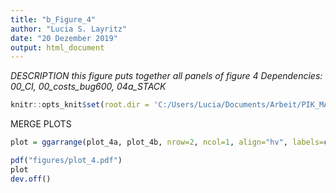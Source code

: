 ```yaml
---
title: "b_Figure_4"
author: "Lucia S. Layritz"
date: "20 Dezember 2019"
output: html_document
---
```


*DESCRIPTION*
*this figure puts together all panels of figure 4*
*Dependencies: 00_CI, 00_costs_bug600, 04a_STACK*

```r
knitr::opts_knit$set(root.dir = 'C:/Users/Lucia/Documents/Arbeit/PIK_MA/Paper/Paper_MA/LaTeX')
```

MERGE PLOTS
```r
plot = ggarrange(plot_4a, plot_4b, nrow=2, ncol=1, align="hv", labels=c("A", "B"))

pdf("figures/plot_4.pdf")
plot
dev.off()
```